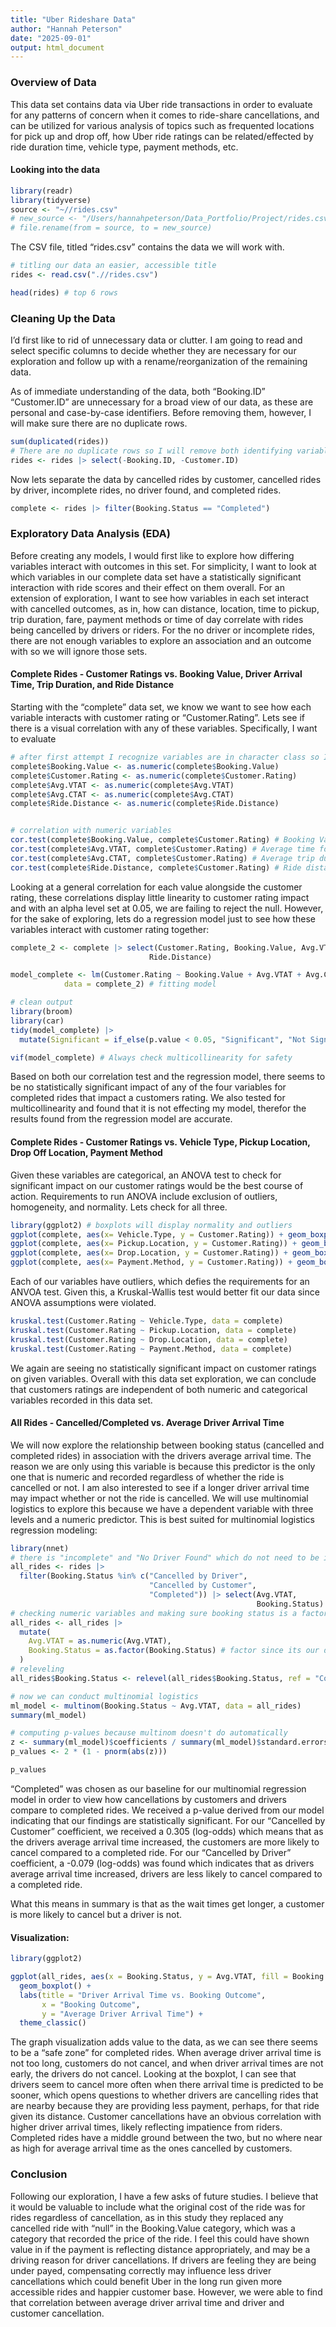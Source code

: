 ```yaml
---
title: "Uber Rideshare Data"
author: "Hannah Peterson"
date: "2025-09-01"
output: html_document
---
```


### Overview of Data

This data set contains data via Uber ride transactions in order to evaluate for any patterns of concern when it comes to ride-share cancellations, and can be utilized for various analysis of topics such as frequented locations for pick up and drop off, how Uber ride ratings can be related/effected by ride duration time, vehicle type, payment methods, etc.

#### Looking into the data

```r
library(readr)
library(tidyverse)
source <- "~//rides.csv"
# new_source <- "/Users/hannahpeterson/Data_Portfolio/Project/rides.csv"
# file.rename(from = source, to = new_source)
```

The CSV file, titled "rides.csv" contains the data we will work with.

```r
# titling our data an easier, accessible title
rides <- read.csv(".//rides.csv")

head(rides) # top 6 rows
```

### Cleaning Up the Data

I'd first like to rid of unnecessary data or clutter. I am going to read and select specific columns to decide whether they are necessary for our exploration and follow up with a rename/reorganization of the remaining data.

As of immediate understanding of the data, both "Booking.ID" "Customer.ID" are unnecessary for a broad view of our data, as these are personal and case-by-case identifiers. Before removing them, however, I will make sure there are no duplicate rows.

```r
sum(duplicated(rides))
# There are no duplicate rows so I will remove both identifying variables
rides <- rides |> select(-Booking.ID, -Customer.ID)
```

Now lets separate the data by cancelled rides by customer, cancelled rides by driver, incomplete rides, no driver found, and completed rides.

```r
complete <- rides |> filter(Booking.Status == "Completed")
```

### Exploratory Data Analysis (EDA)

Before creating any models, I would first like to explore how differing variables interact with outcomes in this set. For simplicity, I want to look at which variables in our complete data set have a statistically significant interaction with ride scores and their effect on them overall. For an extension of exploration, I want to see how variables in each set interact with cancelled outcomes, as in, how can distance, location, time to pickup, trip duration, fare, payment methods or time of day correlate with rides being cancelled by drivers or riders. For the no driver or incomplete rides, there are not enough variables to explore an association and an outcome with so we will ignore those sets.

#### Complete Rides - Customer Ratings vs. Booking Value, Driver Arrival Time, Trip Duration, and Ride Distance

Starting with the "complete" data set, we know we want to see how each variable interacts with customer rating or "Customer.Rating". Lets see if there is a visual correlation with any of these variables. Specifically, I want to evaluate

```r
# after first attempt I recognize variables are in character class so I am changing to numeric first
complete$Booking.Value <- as.numeric(complete$Booking.Value)
complete$Customer.Rating <- as.numeric(complete$Customer.Rating)
complete$Avg.VTAT <- as.numeric(complete$Avg.VTAT)
complete$Avg.CTAT <- as.numeric(complete$Avg.CTAT)
complete$Ride.Distance <- as.numeric(complete$Ride.Distance)


# correlation with numeric variables
cor.test(complete$Booking.Value, complete$Customer.Rating) # Booking Value
cor.test(complete$Avg.VTAT, complete$Customer.Rating) # Average time for driver to reach pickup location
cor.test(complete$Avg.CTAT, complete$Customer.Rating) # Average trip duration
cor.test(complete$Ride.Distance, complete$Customer.Rating) # Ride distance in km

```

Looking at a general correlation for each value alongside the customer rating, these correlations display little linearity to customer rating impact and with an alpha level set at 0.05, we are failing to reject the null. However, for the sake of exploring, lets do a regression model just to see how these variables interact with customer rating together:\

```r
complete_2 <- complete |> select(Customer.Rating, Booking.Value, Avg.VTAT, Avg.CTAT, 
                               Ride.Distance)

model_complete <- lm(Customer.Rating ~ Booking.Value + Avg.VTAT + Avg.CTAT + Ride.Distance,
            data = complete_2) # fitting model

# clean output
library(broom)
library(car)
tidy(model_complete) |>
  mutate(Significant = if_else(p.value < 0.05, "Significant", "Not Significant"))

vif(model_complete) # Always check multicollinearity for safety
```

Based on both our correlation test and the regression model, there seems to be no statistically significant impact of any of the four variables for completed rides that impact a customers rating. We also tested for multicollinearity and found that it is not effecting my model, therefor the results found from the regression model are accurate.

#### Complete Rides - Customer Ratings vs. Vehicle Type, Pickup Location, Drop Off Location, Payment Method

Given these variables are categorical, an ANOVA test to check for significant impact on our customer ratings would be the best course of action. Requirements to run ANOVA include exclusion of outliers, homogeneity, and normality. Lets check for all three.

```r
library(ggplot2) # boxplots will display normality and outliers
ggplot(complete, aes(x= Vehicle.Type, y = Customer.Rating)) + geom_boxplot()
ggplot(complete, aes(x= Pickup.Location, y = Customer.Rating)) + geom_boxplot()
ggplot(complete, aes(x= Drop.Location, y = Customer.Rating)) + geom_boxplot()
ggplot(complete, aes(x= Payment.Method, y = Customer.Rating)) + geom_boxplot()
```

Each of our variables have outliers, which defies the requirements for an ANVOA test. Given this, a Kruskal-Wallis test would better fit our data since ANOVA assumptions were violated.

```r
kruskal.test(Customer.Rating ~ Vehicle.Type, data = complete)
kruskal.test(Customer.Rating ~ Pickup.Location, data = complete)
kruskal.test(Customer.Rating ~ Drop.Location, data = complete)
kruskal.test(Customer.Rating ~ Payment.Method, data = complete)
```

We again are seeing no statistically significant impact on customer ratings on given variables. Overall with this data set exploration, we can conclude that customers ratings are independent of both numeric and categorical variables recorded in this data set.

#### All Rides - Cancelled/Completed vs. Average Driver Arrival Time

We will now explore the relationship between booking status (cancelled and completed rides) in association with the drivers average arrival time. The reason we are only using this variable is because this predictor is the only one that is numeric and recorded regardless of whether the ride is cancelled or not. I am also interested to see if a longer driver arrival time may impact whether or not the ride is cancelled. We will use multinomial logistics to explore this because we have a dependent variable with three levels and a numeric predictor. This is best suited for multinomial logistics regression modeling:

```r
library(nnet)
# there is "incomplete" and "No Driver Found" which do not need to be included as they add no further value to the alternative variables. I am filtering them out.
all_rides <- rides |>
  filter(Booking.Status %in% c("Cancelled by Driver", 
                               "Cancelled by Customer",
                               "Completed")) |> select(Avg.VTAT, 
                                                       Booking.Status)
# checking numeric variables and making sure booking status is a factor
all_rides <- all_rides |>
  mutate(
    Avg.VTAT = as.numeric(Avg.VTAT),
    Booking.Status = as.factor(Booking.Status) # factor since its our dependent
  )
# releveling
all_rides$Booking.Status <- relevel(all_rides$Booking.Status, ref = "Completed")

# now we can conduct multinomial logistics
ml_model <- multinom(Booking.Status ~ Avg.VTAT, data = all_rides)
summary(ml_model)

# computing p-values because multinom doesn't do automatically
z <- summary(ml_model)$coefficients / summary(ml_model)$standard.errors
p_values <- 2 * (1 - pnorm(abs(z)))

p_values
```

"Completed" was chosen as our baseline for our multinomial regression model in order to view how cancellations by customers and drivers compare to completed rides. We received a p-value derived from our model indicating that our findings are statistically significant. For our "Cancelled by Customer" coefficient, we received a 0.305 (log-odds) which means that as the drivers average arrival time increased, the customers are more likely to cancel compared to a completed ride. For our "Cancelled by Driver" coefficient, a -0.079 (log-odds) was found which indicates that as drivers average arrival time increased, drivers are less likely to cancel compared to a completed ride.

What this means in summary is that as the wait times get longer, a customer is more likely to cancel but a driver is not.

#### Visualization:

```r
library(ggplot2)

ggplot(all_rides, aes(x = Booking.Status, y = Avg.VTAT, fill = Booking.Status)) +
  geom_boxplot() +
  labs(title = "Driver Arrival Time vs. Booking Outcome",
       x = "Booking Outcome",
       y = "Average Driver Arrival Time") +
  theme_classic()

```

The graph visualization adds value to the data, as we can see there seems to be a "safe zone" for completed rides. When average driver arrival time is not too long, customers do not cancel, and when driver arrival times are not early, the drivers do not cancel. Looking at the boxplot, I can see that drivers seem to cancel more often when there arrival time is predicted to be sooner, which opens questions to whether drivers are cancelling rides that are nearby because they are providing less payment, perhaps, for that ride given its distance. Customer cancellations have an obvious correlation with higher driver arrival times, likely reflecting impatience from riders. Completed rides have a middle ground between the two, but no where near as high for average arrival time as the ones cancelled by customers.

### Conclusion

Following our exploration, I have a few asks of future studies. I believe that it would be valuable to include what the original cost of the ride was for rides regardless of cancellation, as in this study they replaced any cancelled ride with "null" in the Booking.Value category, which was a category that recorded the price of the ride. I feel this could have shown value in if the payment is reflecting distance appropriately, and may be a driving reason for driver cancellations. If drivers are feeling they are being under payed, compensating correctly may influence less driver cancellations which could benefit Uber in the long run given more accessible rides and happier customer base. However, we were able to find that correlation between average driver arrival time and driver and customer cancellation.
